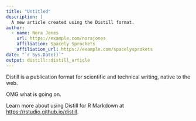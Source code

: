 ```yaml
---
title: "Untitled"
description: |
  A new article created using the Distill format.
author:
  - name: Nora Jones 
    url: https://example.com/norajones
    affiliation: Spacely Sprockets
    affiliation_url: https://example.com/spacelysprokets
date: "`r Sys.Date()`"
output: distill::distill_article
---
```


Distill is a publication format for scientific and technical writing, native to the web.

OMG what is going on.

Learn more about using Distill for R Markdown at <https://rstudio.github.io/distill>.






